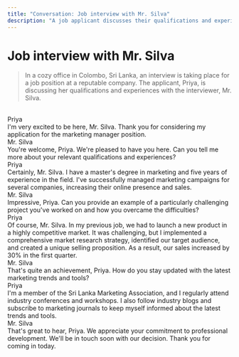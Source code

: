 ```yaml
---
title: "Conversation: Job interview with Mr. Silva"
description: "A job applicant discusses their qualifications and experiences for a position with an interviewer in Sri Lanka."
---
```


# Job interview with Mr. Silva

> In a cozy office in Colombo, Sri Lanka, an interview is taking place for a job position at a reputable company. The applicant, Priya, is discussing her qualifications and experiences with the interviewer, Mr. Silva.

<br/>

<div className="chat chat-start">
  <div className="chat-header">
    Priya
  </div>
  <div className="chat-bubble text-xl bg-[#171717] text-white">I'm very excited to be here, Mr. Silva. Thank you for considering my application for the marketing manager position.</div>
</div>
<div className="chat chat-end">
  <div className="chat-header">
    Mr. Silva
  </div>
  <div className="chat-bubble text-xl bg-accent text-white">You're welcome, Priya. We're pleased to have you here. Can you tell me more about your relevant qualifications and experiences?</div>
</div>
<div className="chat chat-start">
  <div className="chat-header">
    Priya
  </div>
  <div className="chat-bubble text-xl bg-[#171717] text-white">Certainly, Mr. Silva. I have a master's degree in marketing and five years of experience in the field. I've successfully managed marketing campaigns for several companies, increasing their online presence and sales.</div>
</div>
<div className="chat chat-end">
  <div className="chat-header">
    Mr. Silva
  </div>
  <div className="chat-bubble text-xl bg-accent text-white">Impressive, Priya. Can you provide an example of a particularly challenging project you've worked on and how you overcame the difficulties?</div>
</div>
<div className="chat chat-start">
  <div className="chat-header">
    Priya
  </div>
  <div className="chat-bubble text-xl bg-[#171717] text-white">Of course, Mr. Silva. In my previous job, we had to launch a new product in a highly competitive market. It was challenging, but I implemented a comprehensive market research strategy, identified our target audience, and created a unique selling proposition. As a result, our sales increased by 30% in the first quarter.</div>
</div>
<div className="chat chat-end">
  <div className="chat-header">
    Mr. Silva
  </div>
  <div className="chat-bubble text-xl bg-accent text-white">That's quite an achievement, Priya. How do you stay updated with the latest marketing trends and tools?</div>
</div>
<div className="chat chat-start">
  <div className="chat-header">
    Priya
  </div>
  <div className="chat-bubble text-xl bg-[#171717] text-white">I'm a member of the Sri Lanka Marketing Association, and I regularly attend industry conferences and workshops. I also follow industry blogs and subscribe to marketing journals to keep myself informed about the latest trends and tools.</div>
</div>
<div className="chat chat-end">
  <div className="chat-header">
    Mr. Silva
  </div>
  <div className="chat-bubble text-xl bg-accent text-white">That's great to hear, Priya. We appreciate your commitment to professional development. We'll be in touch soon with our decision. Thank you for coming in today.</div>
</div>